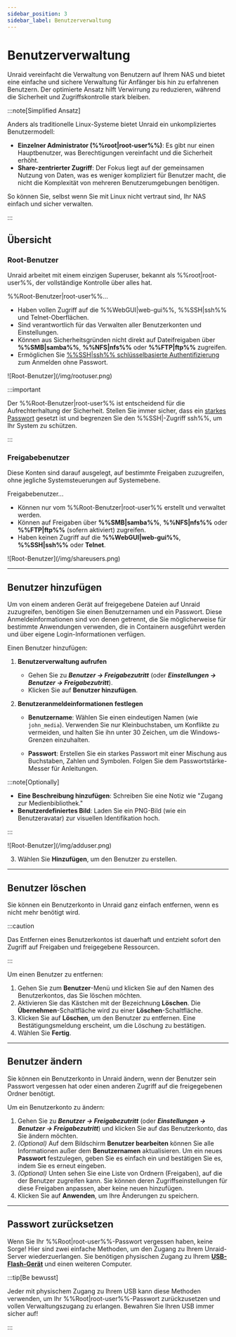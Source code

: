 ```yaml
---
sidebar_position: 3
sidebar_label: Benutzerverwaltung
---
```



# Benutzerverwaltung

Unraid vereinfacht die Verwaltung von Benutzern auf Ihrem NAS und bietet eine einfache und sichere Verwaltung für Anfänger bis hin zu erfahrenen Benutzern. Der optimierte Ansatz hilft Verwirrung zu reduzieren, während die Sicherheit und Zugriffskontrolle stark bleiben.

:::note[Simplified Ansatz]

Anders als traditionelle Linux-Systeme bietet Unraid ein unkompliziertes Benutzermodell:

- **Einzelner Administrator (%%root|root-user%%)**: Es gibt nur einen Hauptbenutzer, was Berechtigungen vereinfacht und die Sicherheit erhöht.
- **Share-zentrierter Zugriff**: Der Fokus liegt auf der gemeinsamen Nutzung von Daten, was es weniger kompliziert für Benutzer macht, die nicht die Komplexität von mehreren Benutzerumgebungen benötigen.

So können Sie, selbst wenn Sie mit Linux nicht vertraut sind, Ihr NAS einfach und sicher verwalten.

:::

## Übersicht

### Root-Benutzer

Unraid arbeitet mit einem einzigen Superuser, bekannt als %%root|root-user%%, der vollständige Kontrolle über alles hat.

%%Root-Benutzer|root-user%%...

- Haben vollen Zugriff auf die %%WebGUI|web-gui%%, %%SSH|ssh%% und Telnet-Oberflächen.
- Sind verantwortlich für das Verwalten aller Benutzerkonten und Einstellungen.
- Können aus Sicherheitsgründen nicht direkt auf Dateifreigaben über **%%SMB|samba%%**, **%%NFS|nfs%%** oder **%%FTP|ftp%%** zugreifen.
- Ermöglichen Sie [%%SSH|ssh%% schlüsselbasierte Authentifizierung](../../system-administration/advanced-tools/command-line-interface.mdx#accessing-the-terminal) zum Anmelden ohne Passwort.

<div style={{ margin: 'auto', maxWidth: '359px', display: 'flex', flexDirection: 'column', alignItems: 'center' }}>
  ![Root-Benutzer](/img/rootuser.png)
</div>

:::important

Der %%Root-Benutzer|root-user%% ist entscheidend für die Aufrechterhaltung der Sicherheit. Stellen Sie immer sicher, dass ein [starkes Passwort](./security-fundamentals.mdx#set-a-strong-root-password) gesetzt ist und begrenzen Sie den %%SSH|-Zugriff ssh%%, um Ihr System zu schützen.

:::

### Freigabebenutzer

Diese Konten sind darauf ausgelegt, auf bestimmte Freigaben zuzugreifen, ohne jegliche Systemsteuerungen auf Systemebene.

Freigabebenutzer...

- Können nur vom %%Root-Benutzer|root-user%% erstellt und verwaltet werden.
- Können auf Freigaben über **%%SMB|samba%%**, **%%NFS|nfs%%** oder **%%FTP|ftp%%** (sofern aktiviert) zugreifen.
- Haben keinen Zugriff auf die **%%WebGUI|web-gui%%**, **%%SSH|ssh%%** oder **Telnet**.

<div style={{ margin: 'auto', maxWidth: '359px', display: 'flex', flexDirection: 'column', alignItems: 'center' }}>
  ![Root-Benutzer](/img/shareusers.png)
</div>

---

## Benutzer hinzufügen

Um von einem anderen Gerät auf freigegebene Dateien auf Unraid zuzugreifen, benötigen Sie einen Benutzernamen und ein Passwort. Diese Anmeldeinformationen sind von denen getrennt, die Sie möglicherweise für bestimmte Anwendungen verwenden, die in Containern ausgeführt werden und über eigene Login-Informationen verfügen.

Einen Benutzer hinzufügen:

1. **Benutzerverwaltung aufrufen**
   - Gehen Sie zu ***Benutzer → Freigabezutritt*** (oder ***Einstellungen → Benutzer → Freigabezutritt***).
   - Klicken Sie auf **Benutzer hinzufügen**.

2. **Benutzeranmeldeinformationen festlegen**
   - **Benutzername**: Wählen Sie einen eindeutigen Namen (wie `john_media`). Verwenden Sie nur Kleinbuchstaben, um Konflikte zu vermeiden, und halten Sie ihn unter 30 Zeichen, um die Windows-Grenzen einzuhalten.

   - **Passwort**: Erstellen Sie ein starkes Passwort mit einer Mischung aus Buchstaben, Zahlen und Symbolen. Folgen Sie dem Passwortstärke-Messer für Anleitungen.

:::note\[Optionally]

- **Eine Beschreibung hinzufügen**: Schreiben Sie eine Notiz wie "Zugang zur Medienbibliothek."
- **Benutzerdefiniertes Bild**: Laden Sie ein PNG-Bild (wie ein Benutzeravatar) zur visuellen Identifikation hoch.

:::

<div style={{ margin: 'auto', maxWidth: '359px', display: 'flex', flexDirection: 'column', alignItems: 'center' }}>
  ![Root-Benutzer](/img/adduser.png)
</div>

3. Wählen Sie **Hinzufügen**, um den Benutzer zu erstellen.

---

## Benutzer löschen

Sie können ein Benutzerkonto in Unraid ganz einfach entfernen, wenn es nicht mehr benötigt wird.

:::caution

Das Entfernen eines Benutzerkontos ist dauerhaft und entzieht sofort den Zugriff auf Freigaben und freigegebene Ressourcen.

:::

Um einen Benutzer zu entfernen:

1. Gehen Sie zum **Benutzer**-Menü und klicken Sie auf den Namen des Benutzerkontos, das Sie löschen möchten.
2. Aktivieren Sie das Kästchen mit der Bezeichnung **Löschen**. Die **Übernehmen**-Schaltfläche wird zu einer **Löschen**-Schaltfläche.
3. Klicken Sie auf **Löschen**, um den Benutzer zu entfernen. Eine Bestätigungsmeldung erscheint, um die Löschung zu bestätigen.
4. Wählen Sie **Fertig**.

---

## Benutzer ändern

Sie können ein Benutzerkonto in Unraid ändern, wenn der Benutzer sein Passwort vergessen hat oder einen anderen Zugriff auf die freigegebenen Ordner benötigt.

Um ein Benutzerkonto zu ändern:

1. Gehen Sie zu ***Benutzer → Freigabezutritt*** (oder ***Einstellungen → Benutzer → Freigabezutritt***) und klicken Sie auf das Benutzerkonto, das Sie ändern möchten.
2. *(Optional)* Auf dem Bildschirm **Benutzer bearbeiten** können Sie alle Informationen außer dem **Benutzernamen** aktualisieren. Um ein neues **Passwort** festzulegen, geben Sie es einfach ein und bestätigen Sie es, indem Sie es erneut eingeben.
3. *(Optional)* Unten sehen Sie eine Liste von Ordnern (Freigaben), auf die der Benutzer zugreifen kann. Sie können deren Zugriffseinstellungen für diese Freigaben anpassen, aber keine neuen hinzufügen.
4. Klicken Sie auf **Anwenden**, um Ihre Änderungen zu speichern.

---

## Passwort zurücksetzen

Wenn Sie Ihr %%Root|root-user%%-Passwort vergessen haben, keine Sorge! Hier sind zwei einfache Methoden, um den Zugang zu Ihrem Unraid-Server wiederzuerlangen. Sie benötigen physischen Zugang zu Ihrem **[USB-Flash-Gerät](../../system-administration/maintain-and-update/changing-the-flash-device.mdx)** und einen weiteren Computer.

<Tabs>
  <TabItem value="grundlegend" label="Grundlegend" default>
    <ResetPasswordBasic />
  </TabItem>

  <TabItem value="erweitert" label="Erweitert">
    <ResetPasswordAdvanced />
  </TabItem>
</Tabs>

:::tip[Be bewusst]

Jeder mit physischem Zugang zu Ihrem USB kann diese Methoden verwenden, um Ihr %%Root|root-user%%-Passwort zurückzusetzen und vollen Verwaltungszugang zu erlangen. Bewahren Sie Ihren USB immer sicher auf!

:::
